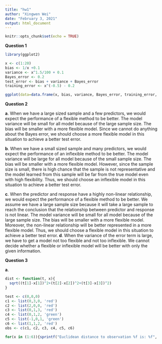 ```yaml
---
title: "hw1"
author: "Xingwen Wei"
date: "February 3, 2021"
output: html_document
---
```


```r
knitr::opts_chunk$set(echo = TRUE)
```

**Question 1**
```r
library(ggplot2)

x <- c(1:20)
bias <- 1/x +0.1
variance <- x^1.5/100 + 0.1
Bayes_error <- 0.2
test_error <- bias + variance + Bayes_error
training_error <- x^(-0.5) - 0.2

ggplot(data=data.frame(x, bias, variance, Bayes_error, training_error, test_error)) +xlab("Model Complexity") + ylab("Value") + geom_smooth(aes(x=x, y=bias, color = 'bias'), method=loess, se=F) + geom_smooth(aes(x=x, y=variance, color = 'variance'), method=loess, se=F) + geom_smooth(aes(x=x, y=Bayes_error, color = 'Bayes error'), method=loess, se=F) + geom_smooth(aes(x=x, y=test_error,  color = 'test error'), method=loess, se=F) +  geom_smooth(aes(x=x, y=training_error,color = 'training error'), method=loess, se=F) + scale_color_manual(name="Legend", values = c("Bayes error"="blue", "training error"='red', "test error"='orange', "bias"='black', "variance"='purple')) + scale_x_continuous(breaks=c(5, 15), labels=c("less flexible", "more flexible")) + theme(axis.ticks = element_blank(), axis.text.y = element_blank())

```

**Question 2**

**a**. 
When we have a large sized sample and a few predictors, we would expect the performance of a flexible method to be better. 
The model variance will be small for all model because of the large sample size.
The bias will be smaller with a more flexible model.
Since we cannot do anything about the Bayes error, we should choose a more flexible model in this situation to achieve a better test error. 

**b**. 
When we have a small sized sample and many predictors, we would expect the performance of an inflexible method to be better. 
The model variance will be large for all model because of the small sample size.
The bias will be smaller with a more flexible model.
However, since the sample size is small, there is high chance that the sample is not representative and the model learned from this sample will be far from the true model even with high flexibility. 
Thus, we should choose an inflexible model in this situation to achieve a better test error. 


**c**. 
When the predictor and response have a highly non-linear relationship, we would expect the performance of a flexible method to be better. 
We assume we have a large sample size because it will take a large sample to reach the conclusion that the relationship between predictor and response is not linear.
The model variance will be small for all model because of the large sample size.
The bias will be smaller with a more flexible model.
Moreover, the non-linear relationship will be better represented in a more flexible model.
Thus, we should choose a flexible model in this situation to achieve a better test error. 
**d**. 
When the variance of the error term is large, we have to get a model not too flexible and not too inflexible.
We cannot decide whether a flexible or inflexible model will be better with only the given information. 

**Question 3**

**a**. 
```r
dist <- function(t, x){
  sqrt((t[1]-x[1])^2+(t[2]-x[2])^2+(t[3]-x[3])^2)
}

test <- c(0,0,0)
c1 <- list(0,3,0, 'red')
c2 <- list(2,0,0, 'red')
c3 <- list(0,1,3, 'red')
c4 <- list(0,1,2, 'green')
c5 <- list(-1,0,1, 'green')
c6 <- list(1,1,2, 'red')
obs <- c(c1, c2, c3, c4, c5, c6)

for(x in (1:6)){sprintf("Euclidean distance to observation %f is: %f", x, dist(test, obs[[x]]))}

```













